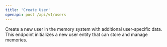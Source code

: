 ```yaml
---
title: 'Create User'
openapi: post /api/v1/users
---
```


Create a new user in the memory system with additional user-specific data. This endpoint initializes a new user entity that can store and manage memories.
